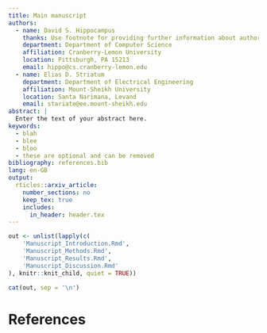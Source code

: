 ```yaml
---
title: Main manuscript
authors:
  - name: David S. Hippocampus
    thanks: Use footnote for providing further information about author (webpage, alternative address)---*not* for acknowledging funding agencies. Optional.
    department: Department of Computer Science
    affiliation: Cranberry-Lemon University
    location: Pittsburgh, PA 15213
    email: hippo@cs.cranberry-lemon.edu
  - name: Elias D. Striatum
    department: Department of Electrical Engineering
    affiliation: Mount-Sheikh University
    location: Santa Narimana, Levand
    email: stariate@ee.mount-sheikh.edu
abstract: |
  Enter the text of your abstract here.
keywords:
  - blah
  - blee
  - bloo
  - these are optional and can be removed
bibliography: references.bib
lang: en-GB
output: 
  rticles::arxiv_article:
    number_sections: no
    keep_tex: true
    includes:
      in_header: header.tex
---
```


```r

out <- unlist(lapply(c(
	'Manuscript_Introduction.Rmd',
	'Manuscript_Methods.Rmd',
	'Manuscript_Results.Rmd',
	'Manuscript_Discussion.Rmd'
), knitr::knit_child, quiet = TRUE))

cat(out, sep = '\n')

```

\newpage

# References
